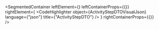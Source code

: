 
<SegmentedContainer
  leftElement={<ActivityStepDTODesc />}
  leftContainerProps={{}}
  rightElement={
    <CodeHighlighter
      object={ActivityStepDTOVisualJson}
      language={"json"}
      title={"ActivityStepDTO"}
    />
  }
  rightContainerProps={{}}
/>

<div
  class={"spacer"}
/>


